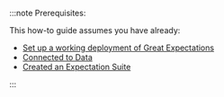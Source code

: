 
:::note Prerequisites:

This how-to guide assumes you have already:

- [Set up a working deployment of Great Expectations](/docs/guides/setup/setup_overview)
- [Connected to Data](/docs/guides/connecting_to_your_data/connect_to_data_overview)
- [Created an Expectation Suite](/docs/guides/expectations/create_expectations_overview)

:::
